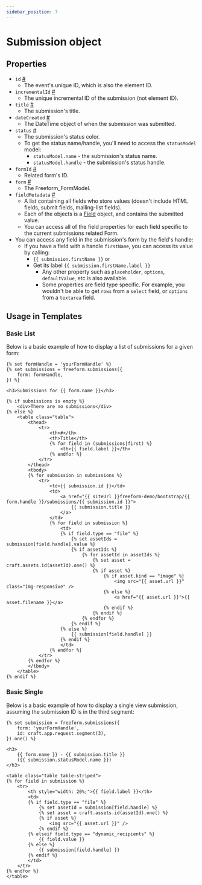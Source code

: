 ```yaml
---
sidebar_position: 7
---
```


# Submission object

## Properties

- `id` <a href="#prop-id" id="prop-id" className="docs-anchor">#</a>
  - The event's unique ID, which is also the element ID.
- `incrementalId` <a href="#prop-incrementalid" id="prop-incrementalid" className="docs-anchor">#</a>
  - The unique incremental ID of the submission (not element ID).
- `title` <a href="#prop-title" id="prop-title" className="docs-anchor">#</a>
  - The submission's title.
- `dateCreated` <a href="#prop-date-created" id="prop-date-created" className="docs-anchor">#</a>
  - The DateTime object of when the submission was submitted.
- `status` <a href="#prop-status" id="prop-status" className="docs-anchor">#</a>
  - The submission's status color.
  - To get the status name/handle, you'll need to access the `statusModel` model:
    - `statusModel.name` - the submission's status name.
    - `statusModel.handle` - the submission's status handle.
- `formId` <a href="#prop-form-id" id="prop-form-id" className="docs-anchor">#</a>
  - Related form's ID.
- `form` <a href="#prop-form" id="prop-form" className="docs-anchor">#</a>
  - The Freeform_FormModel.
- `fieldMetadata` <a href="#prop-field-metadata" id="prop-field-metadata" className="docs-anchor">#</a>
  - A list containing all fields who store values (doesn't include HTML fields, submit fields, mailing-list fields).
  - Each of the objects is a [Field](./field.mdx) object, and contains the submitted value.
  - You can access all of the field properties for each field specific to the current submissions related Form.
- You can access any field in the submission's form by the field's handle:
  - If you have a field with a handle `firstName`, you can access its value by calling:
    - `{{ submission.firstName }}` or
    - Get its label `{{ submission.firstName.label }}`
      - Any other property such as `placeholder`, `options`, `defaultValue`, etc is also available.
      - Some properties are field type specific. For example, you wouldn't be able to get `rows` from a `select` field, or `options` from a `textarea` field.

## Usage in Templates

### Basic List

Below is a basic example of how to display a list of submissions for a given form:

```twig showLineNumbers
{% set formHandle = 'yourFormHandle' %}
{% set submissions = freeform.submissions({
	form: formHandle,
}) %}

<h3>Submissions for {{ form.name }}</h3>

{% if submissions is empty %}
	<div>There are no submissions</div>
{% else %}
	<table class="table">
		<thead>
			<tr>
				<th>#</th>
				<th>Title</th>
				{% for field in (submissions|first) %}
					<th>{{ field.label }}</th>
				{% endfor %}
			</tr>
		</thead>
		<tbody>
		{% for submission in submissions %}
			<tr>
				<td>{{ submission.id }}</td>
				<td>
					<a href="{{ siteUrl }}freeform-demo/bootstrap/{{ form.handle }}/submissions/{{ submission.id }}">
						{{ submission.title }}
					</a>
				</td>
				{% for field in submission %}
					<td>
					{% if field.type == "file" %}
						{% set assetIds = submission[field.handle].value %}
						{% if assetIds %}
							{% for assetId in assetIds %}
								{% set asset = craft.assets.id(assetId).one() %}
								{% if asset %}
									{% if asset.kind == "image" %}
										<img src="{{ asset.url }}" class="img-responsive" />
									{% else %}
										<a href="{{ asset.url }}">{{ asset.filename }}</a>
									{% endif %}
								{% endif %}
							{% endfor %}
						{% endif %}
					{% else %}
						{{ submission[field.handle] }}
					{% endif %}
					</td>
				{% endfor %}
			</tr>
		{% endfor %}
		</tbody>
	</table>
{% endif %}
```

### Basic Single

Below is a basic example of how to display a single view submission, assuming the submission ID is in the third segment:

```twig showLineNumbers
{% set submission = freeform.submissions({
	form: 'yourFormHandle',
	id: craft.app.request.segment(3),
}).one() %}

<h3>
	{{ form.name }} - {{ submission.title }}
	({{ submission.statusModel.name }})
</h3>

<table class="table table-striped">
{% for field in submission %}
	<tr>
		<th style="width: 20%;">{{ field.label }}</th>
		<td>
		{% if field.type == "file" %}
			{% set assetId = submission[field.handle] %}
			{% set asset = craft.assets.id(assetId).one() %}
			{% if asset %}
				<img src="{{ asset.url }}" />
			{% endif %}
		{% elseif field.type == "dynamic_recipients" %}
			{{ field.value }}
		{% else %}
			{{ submission[field.handle] }}
		{% endif %}
		</td>
	</tr>
{% endfor %}
</table>
```
